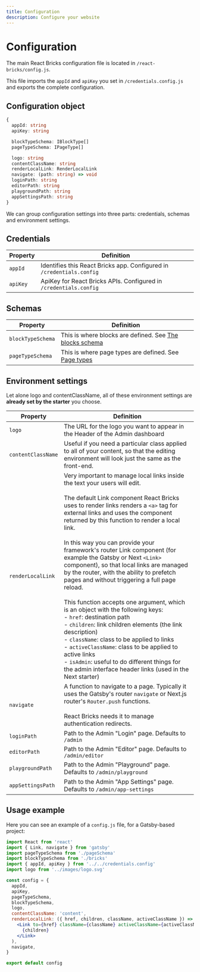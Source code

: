 ```yaml
---
title: Configuration
description: Configure your website
---
```


# Configuration

The main React Bricks configuration file is located in `/react-bricks/config.js`.

This file imports the `appId` and `apiKey` you set in `/credentials.config.js` and exports the complete configuration.

## Configuration object

```ts
{
  appId: string
  apiKey: string

  blockTypeSchema: IBlockType[]
  pageTypeSchema: IPageType[]

  logo: string
  contentClassName: string
  renderLocalLink: RenderLocalLink
  navigate: (path: string) => void
  loginPath: string
  editorPath: string
  playgroundPath: string
  appSettingsPath: string
}
```

We can group configuration settings into three parts: credentials, schemas and environment settings.

## Credentials

| Property | Definition |
| --- | --- |
| `appId` | Identifies this React Bricks app. Configured in `/credentials.config` |
| `apiKey` | ApiKey for React Bricks APIs. Configured in `/credentials.config` |

## Schemas

| Property | Definition |
| --- | --- |
| `blockTypeSchema` | This is where blocks are defined. See [The blocks schema](/docs/blocks-definition/blocks-schema) |
| `pageTypeSchema` | This is where page types are defined. See [Page types](/docs/page-types-definition/page-types) |

## Environment settings

Let alone logo and contentClassName, all of these environment settings are **already set by the starter** you choose.

| Property | Definition |
| --- | --- |
| `logo` | The URL for the logo you want to appear in the Header of the Admin dashboard |
| `contentClassName` | Useful if you need a particular class applied to all of your content, so that the editing environment will look just the same as the front-end. |
| `renderLocalLink` | Very important to manage local links inside the text your users will edit.<br /><br />The default Link component React Bricks uses to render links renders a `<a>` tag for external links and uses the component returned by this function to render a local link.<br /><br />In this way you can provide your framework's router Link component (for example the Gatsby or Next `<Link>` component), so that local links are managed by the router, with the ability to prefetch pages and without triggering a full page reload.<br /><br />This function accepts one argument, which is an object with the following keys:<br />- `href`: destination path<br />- `children`: link children elements (the link description)<br />- `className`: class to be applied to links<br />- `activeClassName`: class to be applied to active links<br />- `isAdmin`: useful to do different things for the admin interface header links (used in the Next starter) |
| `navigate` | A function to navigate to a page. Typically it uses the Gatsby's router `navigate` or Next.js router's `Router.push` functions.<br /><br />React Bricks needs it to manage authentication redirects. |
| `loginPath` | Path to the Admin "Login" page. Defaults to `/admin` |
| `editorPath` | Path to the Admin "Editor" page. Defaults to `/admin/editor` |
| `playgroundPath` | Path to the Admin "Playground" page. Defaults to `/admin/playground` |
| `appSettingsPath` | Path to the Admin "App Settings" page. Defaults to `/admin/app-settings` |

## Usage example

Here you can see an example of a `config.js` file, for a Gatsby-based project:

```jsx
import React from 'react'
import { Link, navigate } from 'gatsby'
import pageTypeSchema from './pageSchema'
import blockTypeSchema from './bricks'
import { appId, apiKey } from '../../credentials.config'
import logo from '../images/logo.svg'

const config = {
  appId,
  apiKey,
  pageTypeSchema,
  blockTypeSchema,
  logo,
  contentClassName: 'content',
  renderLocalLink: ({ href, children, className, activeClassName }) => (
    <Link to={href} className={className} activeClassName={activeClassName}>
      {children}
    </Link>
  ),
  navigate,
}

export default config
```
